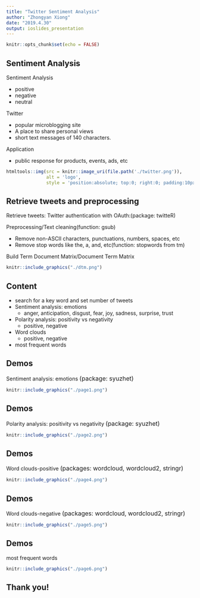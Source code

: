 ---
title: "Twitter Sentiment Analysis"
author: "Zhongyan Xiong"
date: "2019.4.30"
output: ioslides_presentation
---

```{r setup, include=FALSE}
knitr::opts_chunk$set(echo = FALSE)
```

## Sentiment Analysis

Sentiment Analysis

- positive
- negative
- neutral

Twitter

- popular microblogging site
- A place to share personal views
- short text messages of 140 characters.

Application

- public response for products, events, ads, etc

```{r, echo=FALSE}
htmltools::img(src = knitr::image_uri(file.path('./twitter.png')), 
               alt = 'logo', 
               style = 'position:absolute; top:0; right:0; padding:10px;')
```



## Retrieve tweets and preprocessing

Retrieve tweets: Twitter authentication with OAuth:(package: twitteR)

Preprocessing/Text cleaning(function: gsub)

- Remove non-ASCII characters, punctuations, numbers, spaces, etc
- Remove stop words like the, a, and, etc(function: stopwords from tm)

Build Term Document Matrix/Document Term Matrix


```{r dtm, echo=FALSE, out.width = '100%'}
knitr::include_graphics("./dtm.png")
```

## Content

- search for a key word and set number of tweets
- Sentiment analysis: emotions
    * anger, anticipation, disgust, fear, joy, sadness, surprise, trust
- Polarity analysis: positivity vs negativity
    * positive, negative
- Word clouds
    * positive, negative
- most frequent words

## Demos
Sentiment analysis: emotions
<font size="3">(package: syuzhet)</font>
```{r page1, echo=FALSE, out.width = '100%'}
knitr::include_graphics("./page1.png")
```

## Demos

Polarity analysis: positivity vs negativity
<font size="3">(package: syuzhet)</font>
```{r page2, echo=FALSE, out.width = '100%'}
knitr::include_graphics("./page2.png")
```


## Demos
Word clouds-positive
<font size="3">(packages: wordcloud, wordcloud2, stringr)</font>
```{r page4, echo=FALSE, out.width = '100%'}
knitr::include_graphics("./page4.png")
```

## Demos
Word clouds-negative
<font size="3">(packages: wordcloud, wordcloud2, stringr)</font>
```{r page5, echo=FALSE, out.width = '100%'}
knitr::include_graphics("./page5.png")
```

## Demos
most frequent words

```{r page6, echo=FALSE, out.width = '100%'}
knitr::include_graphics("./page6.png")
```


## Thank you!
